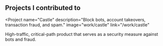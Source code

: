 
## Projects <span className="text-nowrap">I contributed to</span>

<Project
  name="Castle"
  description="Block bots, account takeovers, transaction fraud, and spam."
  image="work/castle"
  link="/work/castle"
>
  High-traffic, critical-path product that serves as a security measure against bots and fraud.

  <Pills>
    <Rails />
    <Postgres />
    <Alpine />
    <Kafka />
  </Pills>
</Project>
